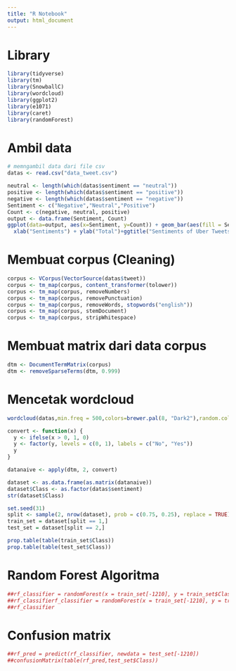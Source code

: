 ---
title: "R Notebook"
output: html_document
---

# Library
```{r}
library(tidyverse)
library(tm)
library(SnowballC)
library(wordcloud)
library(ggplot2)
library(e1071)
library(caret)
library(randomForest)
```

# Ambil data
```{r}
# memngambil data dari file csv
datas <- read.csv("data_tweet.csv")

```

```{r}
neutral <- length(which(datas$sentiment == "neutral"))
positive <- length(which(datas$sentiment == "positive"))
negative <- length(which(datas$sentiment == "negative"))
Sentiment <- c("Negative","Neutral","Positive")
Count <- c(negative, neutral, positive)
output <- data.frame(Sentiment, Count)
ggplot(data=output, aes(x=Sentiment, y=Count)) + geom_bar(aes(fill = Sentiment),stat = "identity")+
  xlab("Sentiments") + ylab("Total")+ggtitle("Sentiments of Uber Tweets ")
```


# Membuat corpus (Cleaning)
```{r}
corpus <- VCorpus(VectorSource(datas$tweet))
corpus <- tm_map(corpus, content_transformer(tolower))
corpus <- tm_map(corpus, removeNumbers)
corpus <- tm_map(corpus, removePunctuation)
corpus <- tm_map(corpus, removeWords, stopwords("english"))
corpus <- tm_map(corpus, stemDocument)
corpus <- tm_map(corpus, stripWhitespace)
```

# Membuat matrix dari data corpus
```{r}
dtm <- DocumentTermMatrix(corpus)
dtm <- removeSparseTerms(dtm, 0.999)
```

# Mencetak wordcloud
```{r}
wordcloud(datas,min.freq = 500,colors=brewer.pal(8, "Dark2"),random.color = TRUE,max.words = 100)
```


```{r}
convert <- function(x) {
  y <- ifelse(x > 0, 1, 0)
  y <- factor(y, levels = c(0, 1), labels = c("No", "Yes"))
  y
}

datanaive <- apply(dtm, 2, convert)

dataset <- as.data.frame(as.matrix(datanaive))
dataset$Class <- as.factor(datas$sentiment)
str(dataset$Class)
```


```{r}
set.seed(31)
split <- sample(2, nrow(dataset), prob = c(0.75, 0.25), replace = TRUE)
train_set = dataset[split == 1,]
test_set = dataset[split == 2,]

prop.table(table(train_set$Class))
prop.table(table(test_set$Class))
```


# Random Forest Algoritma
```{r}
##rf_classifier = randomForest(x = train_set[-1210], y = train_set$Class, ntree = 300)
##rf_classifierf_classifier = randomForest(x = train_set[-1210], y = train_set$Class, ntree = 300)
##rf_classifier
```

# Confusion matrix
```{r}
##rf_pred = predict(rf_classifier, newdata = test_set[-1210])
##confusionMatrix(table(rf_pred,test_set$Class))
```

